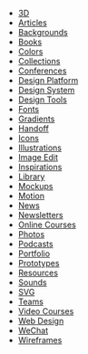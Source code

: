 - [3D](/resources/3d)
- [Articles](/resources/article)
- [Backgrounds](/resources/background)
- [Books](/resources/book)
- [Colors](/resources/color)
- [Collections](/resources/collection)
- [Conferences](/resources/conference)
- [Design Platform](/resources/designplatform)
- [Design System](/resources/designsystem)
- [Design Tools](/resources/tool)
- [Fonts](/resources/font)
- [Gradients](/resources/gradient)
- [Handoff](/resources/handoff)
- [Icons](/resources/icon)
- [Illustrations](/resources/illustration)
- [Image Edit](/resources/image)
- [Inspirations](/resources/inspiration)
- [Library](/resources/library)
- [Mockups](/resources/mockup)
- [Motion](/resources/motion)
- [News](/resources/news)
- [Newsletters](/resources/newsletter)
- [Online Courses](/resources/onlinecourse)
- [Photos](/resources/photo)
- [Podcasts](/resources/podcast)
- [Portfolio](/resources/portfolio)
- [Prototypes](/resources/prototype)
- [Resources](/resources/resource)
- [Sounds](/resources/sound)
- [SVG](/resources/svg)
- [Teams](/resources/team)
- [Video Courses](/resources/videocourse)
- [Web Design](/resources/web)
- [WeChat](/resources/wechat)
- [Wireframes](/resources/wireframe)